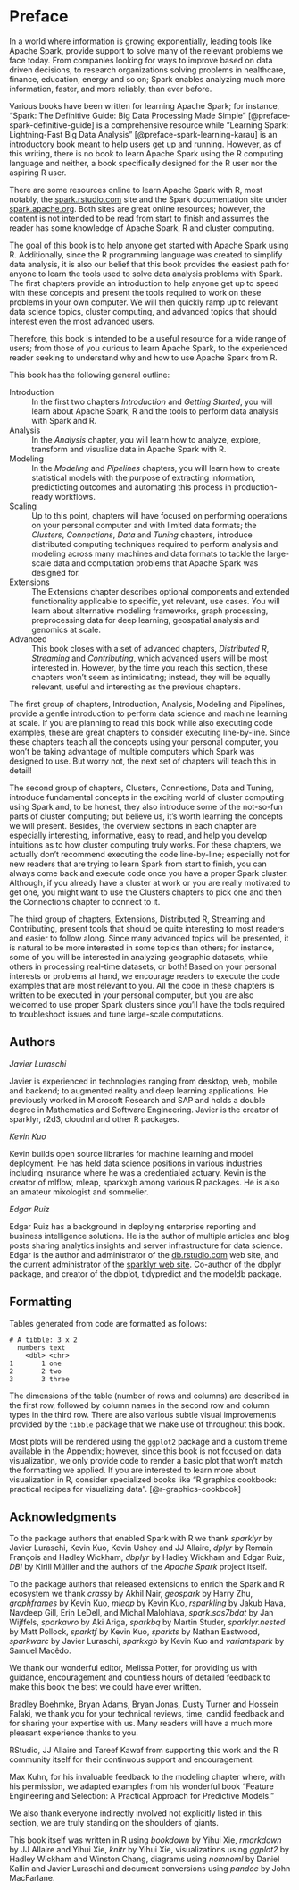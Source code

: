 # Preface {-}

In a world where information is growing exponentially, leading tools like Apache Spark, provide support to solve many of the relevant problems we face today. From companies looking for ways to improve based on data driven decisions, to research organizations solving problems in healthcare, finance, education, energy and so on; Spark enables analyzing much more information, faster, and more reliably, than ever before.

Various books have been written for learning Apache Spark; for instance, "Spark: The Definitive Guide: Big Data Processing Made Simple" [@preface-spark-definitive-guide] is a comprehensive resource while "Learning Spark: Lightning-Fast Big Data Analysis" [@preface-spark-learning-karau] is an introductory book meant to help users get up and running. However, as of this writing, there is no book to learn Apache Spark using the R computing language and neither, a book specifically designed for the R user nor the aspiring R user.

There are some resources online to learn Apache Spark with R, most notably, the [spark.rstudio.com](https://spark.rstudio.com) site and the Spark documentation site under [spark.apache.org](https://spark.apache.org/docs/latest/index.html). Both sites are great online resources; however, the content is not intended to be read from start to finish and assumes the reader has some knowledge of Apache Spark, R and cluster computing.

The goal of this book is to help anyone get started with Apache Spark using R. Additionally, since the R programming language was created to simplify data analysis, it is also our belief that this book provides the easiest path for anyone to learn the tools used to solve data analysis problems with Spark. The first chapters provide an introduction to help anyone get up to speed with these concepts and present the tools required to work on these problems in your own computer. We will then quickly ramp up to relevant data science topics, cluster computing, and advanced topics that should interest even the most advanced users.

Therefore, this book is intended to be a useful resource for a wide range of users; from those of you curious to learn Apache Spark, to the experienced reader seeking to understand why and how to use Apache Spark from R.

This book has the following general outline:

Introduction
: In the first two chapters *Introduction* and *Getting Started*, you will learn about Apache Spark, R and the tools to perform data analysis with Spark and R.

Analysis
: In the *Analysis* chapter, you will learn how to analyze, explore, transform and visualize data in Apache Spark with R.

Modeling
: In the *Modeling* and *Pipelines* chapters, you will learn how to create statistical models with the purpose of extracting information, predicticting outcomes and automating this process in production-ready workflows.

Scaling
: Up to this point, chapters will have focused on performing operations on your personal computer and with limited data formats; the *Clusters*, *Connections*, *Data* and *Tuning* chapters, introduce distributed computing techniques required to perform analysis and modeling across many machines and data formats to tackle the large-scale data and computation problems that Apache Spark was designed for.

Extensions
: The Extensions chapter describes optional components and extended functionality applicable to specific, yet relevant, use cases. You will learn about alternative modeling frameworks, graph processing, preprocessing data for deep learning, geospatial analysis and genomics at scale.

Advanced
: This book closes with a set of advanced chapters, *Distributed R*, *Streaming* and *Contributing*, which advanced users will be most interested in. However, by the time you reach this section, these chapters won't seem as intimidating; instead, they will be equally relevant, useful and interesting as the previous chapters.

The first group of chapters, Introduction, Analysis, Modeling and Pipelines, provide a gentle introduction to perform data science and machine learning at scale. If you are planning to read this book while also executing code examples, these are great chapters to consider executing line-by-line. Since these chapters teach all the concepts using your personal computer, you won't be taking advantage of multiple computers which Spark was designed to use. But worry not, the next set of chapters will teach this in detail!

The second group of chapters, Clusters, Connections, Data and Tuning, introduce fundamental concepts in the exciting world of cluster computing using Spark and, to be honest, they also introduce some of the not-so-fun parts of cluster computing; but believe us, it’s worth learning the concepts we will present. Besides, the overview sections in each chapter are especially interesting, informative, easy to read, and help you develop intuitions as to how cluster computing truly works. For these chapters, we actually don't recommend executing the code line-by-line; especially not for new readers that are trying to learn Spark from start to finish, you can always come back and execute code once you have a proper Spark cluster. Although, if you already have a cluster at work or you are really motivated to get one, you might want to use the Clusters chapters to pick one and then the Connections chapter to connect to it.

The third group of chapters, Extensions, Distributed R, Streaming and Contributing, present tools that should be quite interesting to most readers and easier to follow along. Since many advanced topics will be presented, it is natural to be more interested in some topics than others; for instance, some of you will be interested in analyzing geographic datasets, while others in processing real-time datasets, or both! Based on your personal interests or problems at hand, we encourage readers to execute the code examples that are most relevant to you. All the code in these chapters is written to be executed in your personal computer, but you are also welcomed to use proper Spark clusters since you'll have the tools required to troubleshoot issues and tune large-scale computations.

## Authors {-}

*Javier Luraschi*

Javier is experienced in technologies ranging from desktop, web, mobile and backend; to augmented reality and deep learning applications. He previously worked in Microsoft Research and SAP and holds a double degree in Mathematics and Software Engineering. Javier is the creator of sparklyr, r2d3, cloudml and other R packages.

*Kevin Kuo*

Kevin builds open source libraries for machine learning and model deployment. He has held data science positions in various industries including insurance where he was a credentialed actuary. Kevin is the creator of mlflow, mleap, sparkxgb among various R packages. He is also an amateur mixologist and sommelier.

*Edgar Ruiz*

Edgar Ruiz has a background in deploying enterprise reporting and business intelligence solutions. He is the author of multiple articles and blog posts sharing analytics insights and server infrastructure for data science. Edgar is the author and administrator of the [db.rstudio.com](https://db.rstudio.com) web site, and the current administrator of the [sparklyr web site](https://spark.rstudio.com). Co-author of the dbplyr package, and creator of the dbplot, tidypredict and the modeldb package.

## Formatting {-}

Tables generated from code are formatted as follows:

```
# A tibble: 3 x 2
  numbers text 
    <dbl> <chr>
1       1 one  
2       2 two  
3       3 three
```

The dimensions of the table (number of rows and columns) are described in the first row, followed by column names in the second row and column types in the third row. There are also various subtle visual improvements provided by the `tibble` package that we make use of throughout this book.

Most plots will be rendered using the `ggplot2` package and a custom theme available in the Appendix; however, since this book is not focused on data visualization, we only provide code to render a basic plot that won't match the formatting we applied. If you are interested to learn more about visualization in R, consider specialized books like "R graphics cookbook: practical recipes for visualizing data". [@r-graphics-cookbook]
 
## Acknowledgments {-}

To the package authors that enabled Spark with R we thank *sparklyr* by Javier Luraschi, Kevin Kuo, Kevin Ushey and JJ Allaire, *dplyr* by Romain François and Hadley Wickham, *dbplyr* by Hadley Wickham and Edgar Ruiz, *DBI* by Kirill Mülller and the authors of the *Apache Spark* project itself.

To the package authors that released extensions to enrich the Spark and R ecosystem we thank *crassy* by Akhil Nair, *geospark* by Harry Zhu, *graphframes* by Kevin Kuo, *mleap* by Kevin Kuo, *rsparkling* by Jakub Hava, Navdeep Gill, Erin LeDell, and Michal Malohlava, *spark.sas7bdat* by Jan Wijffels, *sparkavro* by Aki Ariga, *sparkbq* by Martin Studer, *sparklyr.nested* by Matt Pollock, *sparktf* by Kevin Kuo, *sparkts* by Nathan Eastwood, *sparkwarc* by Javier Luraschi, *sparkxgb* by Kevin Kuo and *variantspark* by Samuel Macêdo.

We thank our wonderful editor, Melissa Potter, for providing us with guidance, encouragement and countless hours of detailed feedback to make this book the best we could have ever written.

Bradley Boehmke, Bryan Adams, Bryan Jonas, Dusty Turner and Hossein Falaki, we thank you for your technical reviews, time, candid feedback and for sharing your expertise with us. Many readers will have a much more pleasant experience thanks to you.

RStudio, JJ Allaire and Tareef Kawaf from supporting this work and the R community itself for their continuous support and encouragement.

Max Kuhn, for his invaluable feedback to the modeling chapter where, with his permission, we adapted examples from his wonderful book "Feature Engineering and Selection: A Practical Approach for Predictive Models."

We also thank everyone indirectly involved not explicitly listed in this section, we are truly standing on the shoulders of giants.

This book itself was written in R using *bookdown* by Yihui Xie, *rmarkdown* by JJ Allaire and Yihui Xie, 
*knitr* by Yihui Xie, visualizations using *ggplot2* by Hadley Wickham and Winston Chang, diagrams using *nomnoml* by Daniel Kallin and Javier Luraschi and document conversions using *pandoc* by John MacFarlane.
